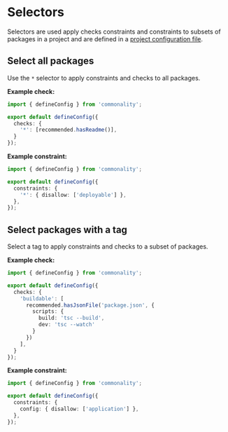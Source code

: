 # Selectors

Selectors are used apply checks constraints and constraints to subsets of packages in a project and are defined in a [project configuration file](/docs/api/configuration#project-configuration).



## Select all packages

Use the `*` selector to apply constraints and checks to all packages.

**Example check:**

```ts filename="commonality.config.ts"
import { defineConfig } from 'commonality';

export default defineConfig({
  checks: {
    '*': [recommended.hasReadme()],
  }
});
```

**Example constraint:**

```ts filename="commonality.config.ts"
import { defineConfig } from 'commonality';

export default defineConfig({
  constraints: {
    '*': { disallow: ['deployable'] },
  },
});
```

## Select packages with a tag

Select a tag to apply constraints and checks to a subset of packages.

**Example check:**

```ts filename="commonality.config.ts"
import { defineConfig } from 'commonality';

export default defineConfig({
  checks: {
    'buildable': [
      recommended.hasJsonFile('package.json', {
        scripts: {
          build: 'tsc --build',
          dev: 'tsc --watch'
        }
      })
    ],
  }
});
```

**Example constraint:**

```ts filename="commonality.config.ts"
import { defineConfig } from 'commonality';

export default defineConfig({
  constraints: {
    config: { disallow: ['application'] },
  },
});
```

